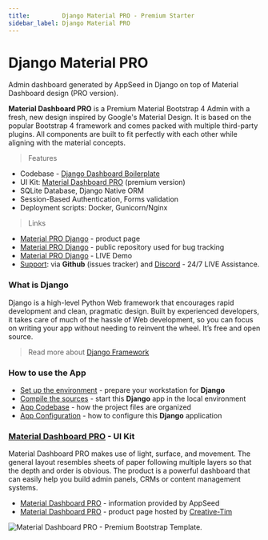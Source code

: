 ```yaml
---
title:         Django Material PRO - Premium Starter
sidebar_label: Django Material PRO
---
```


# Django Material PRO

<SubHeading> Admin dashboard generated by AppSeed in Django on top of Material Dashboard design (PRO version).</SubHeading>

**Material Dashboard PRO** is a Premium Material Bootstrap 4 Admin with a fresh, new design inspired by Google's Material Design. It is based on the popular Bootstrap 4 framework and comes packed with multiple third-party plugins. All components are built to fit perfectly with each other while aligning with the material concepts.&#x20;

> Features

- Codebase - [Django Dashboard Boilerplate](../../boilerplate-code/django-dashboard.mdx)
- UI Kit: [Material Dashboard PRO](../../content/bootstrap-template/material-dashboard-pro.mdx) (premium version) &#x20;
- SQLite Database, Django Native ORM
- Session-Based Authentication, Forms validation
- Deployment scripts: Docker, Gunicorn/Nginx&#x20;

> Links&#x20;

- [Material PRO Django](https://appseed.us/admin-dashboards/django-dashboard-material-pro) - product page
- [Material PRO Django](https://github.com/app-generator/django-dashboard-material-pro) - public repository used for bug tracking
- [Material PRO Django](https://django-material-dashboard-pro.appseed-srv1.com/) - LIVE Demo
- [Support](https://appseed.us/support): via **Github** (issues tracker) and [Discord](https://discord.gg/fZC6hup) - 24/7 LIVE Assistance.&#x20;

### What is Django

Django is a high-level Python Web framework that encourages rapid development and clean, pragmatic design. Built by experienced developers, it takes care of much of the hassle of Web development, so you can focus on writing your app without needing to reinvent the wheel. It’s free and open source.

> Read more about [Django Framework](../../content/what-is/django.mdx)

### How to use the App

- [Set up the environment](../../boilerplate-code/django-dashboard.mdx#environment-1) - prepare your workstation for **Django**
- [Compile the sources](../../boilerplate-code/django-dashboard.mdx#build-the-app-1) - start this **Django** app in the local environment
- [App Codebase](../../boilerplate-code/django-dashboard.mdx#app-codebase) - how the project files are organized
- [App Configuration](../../boilerplate-code/django-dashboard.mdx#app-configuration) - how to configure this **Django** application

### [Material Dashboard PRO](../../content/bootstrap-template/material-dashboard-pro.mdx) - UI Kit

Material Dashboard PRO makes use of light, surface, and movement. The general layout resembles sheets of paper following multiple layers so that the depth and order is obvious. The product is a powerful dashboard that can easily help you build admin panels, CRMs or content management systems.

- [Material Dashboard PRO](../../content/bootstrap-template/material-dashboard-pro.mdx) - information provided by AppSeed
- [Material Dashboard PRO](https://bit.ly/3odmcGy) - product page hosted by [Creative-Tim](../../content/partners/creative-tim.mdx)

![Material Dashboard PRO - Premium Bootstrap Template.](../../../static/assets/docs-cover-material-pro.jpg)
